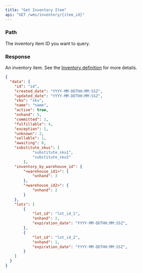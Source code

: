 ```yaml
---
title: "Get Inventory Item"
api: "GET /wms/inventory/{item_id}"
---
```


<Snippet file="headers.mdx" />

### Path

<ParamField path="item_id" type="string" required>
  The inventory item ID you want to query.
</ParamField>

### Response

<ResponseField name="data" type="object">

An inventory item. See the [Inventory definition](/wms-api/inventory/info) for more details.

<Snippet file="inventory.mdx" />

</ResponseField>

<ResponseExample>

```json Response
{
  "data": {
    "id": "id",
    "created_date": "YYYY-MM-DDTHH:MM:SSZ",
    "updated_date": "YYYY-MM-DDTHH:MM:SSZ",
    "sku": "sku",
    "name": "name",
    "active": true,
    "onhand": 5,
    "committed": 1,
    "fulfillable": 4,
    "exception": 1,
    "unknown": 2,
    "sellable": 1,
    "awaiting": 0,
    "substitute_skus": [
            "substitute_sku1",
            "substitute_sku2"
        ],
    "inventory_by_warehouse_id": {
        "<warehouse_id1>": {
            "onhand": 3
        },
        "<warehouse_id2>": {
            "onhand": 2
        }
    },
    "lots": [
        {
            "lot_id": "lot_id_1",
            "onhand": 2,
            "expiration_date": "YYYY-MM-DDTHH:MM:SSZ",
        },
        {
            "lot_id": "lot_id_2",
            "onhand": 1,
            "expiration_date": "YYYY-MM-DDTHH:MM:SSZ",
        }
    ]
  }
}
```

</ResponseExample>
